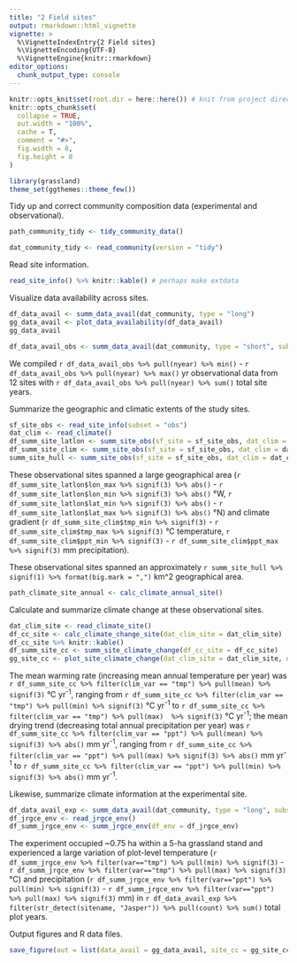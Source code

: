 ```yaml
---
title: "2 Field sites"
output: rmarkdown::html_vignette
vignette: >
  %\VignetteIndexEntry{2 Field sites}
  %\VignetteEncoding{UTF-8}
  %\VignetteEngine{knitr::rmarkdown}
editor_options: 
  chunk_output_type: console
---
```


```r
knitr::opts_knit$set(root.dir = here::here()) # knit from project directory
knitr::opts_chunk$set(
  collapse = TRUE,
  out.width = "100%",
  cache = T,
  comment = "#>",
  fig.width = 8,
  fig.height = 8
)
```

```r
library(grassland)
theme_set(ggthemes::theme_few())
```

Tidy up and correct community composition data (experimental and observational).

```r
path_community_tidy <- tidy_community_data()
```

```r
dat_community_tidy <- read_community(version = "tidy")
```

Read site information.

```r
read_site_info() %>% knitr::kable() # perhaps make extdata
```

Visualize data availability across sites.

```r
df_data_avail <- summ_data_avail(dat_community, type = "long")
gg_data_avail <- plot_data_availability(df_data_avail)
gg_data_avail
```

```r
df_data_avail_obs <- summ_data_avail(dat_community, type = "short", subset = "obs")
```

We compiled `r df_data_avail_obs %>% pull(nyear) %>% min()` - `r df_data_avail_obs %>% pull(nyear) %>% max()` yr observational data from 12 sites with `r df_data_avail_obs %>% pull(nyear) %>% sum()` total site years.

Summarize the geographic and climatic extents of the study sites.

```r
sf_site_obs <- read_site_info(subset = "obs")
dat_clim <- read_climate()
df_summ_site_latlon <- summ_site_obs(sf_site = sf_site_obs, dat_clim = dat_clim$chelsa, type = "latlon")
df_summ_site_clim <- summ_site_obs(sf_site = sf_site_obs, dat_clim = dat_clim$chelsa, type = "climate")
summ_site_hull <- summ_site_obs(sf_site = sf_site_obs, dat_clim = dat_clim$chelsa, type = "hull")
```

These observational sites spanned a large geographical area (`r df_summ_site_latlon$lon_max %>% signif(3) %>% abs()` - `r df_summ_site_latlon$lon_min %>% signif(3) %>% abs()` °W, `r df_summ_site_latlon$lat_min %>% signif(3) %>% abs()` - `r df_summ_site_latlon$lat_max %>% signif(3) %>% abs()` °N) and climate gradient (`r df_summ_site_clim$tmp_min %>% signif(3)`  - `r df_summ_site_clim$tmp_max %>% signif(3)` °C temperature, `r df_summ_site_clim$ppt_min %>% signif(3)` - `r df_summ_site_clim$ppt_max %>% signif(3)` mm precipitation).

These observational sites spanned an approximately `r summ_site_hull %>% signif(1) %>% format(big.mark = ",")` km^2 geographical area.

```r
path_climate_site_annual <- calc_climate_annual_site()
```

Calculate and summarize climate change at these observational sites.

```r
dat_clim_site <- read_climate_site()
df_cc_site <- calc_climate_change_site(dat_clim_site = dat_clim_site)
df_cc_site %>% knitr::kable()
df_summ_site_cc <- summ_site_climate_change(df_cc_site = df_cc_site)
gg_site_cc <- plot_site_climate_change(dat_clim_site = dat_clim_site, dat_avail = df_data_avail)
```

The mean warming rate (increasing mean annual temperature per year) was `r df_summ_site_cc %>% filter(clim_var == "tmp") %>% pull(mean) %>% signif(3)` °C yr^-1^, ranging from `r df_summ_site_cc %>% filter(clim_var == "tmp") %>% pull(min) %>% signif(3)` °C yr^-1^ to `r df_summ_site_cc %>% filter(clim_var == "tmp") %>% pull(max)  %>% signif(3)` °C yr^-1^; the mean drying trend (decreasing total annual precipitation per year) was `r df_summ_site_cc %>% filter(clim_var == "ppt") %>% pull(mean) %>% signif(3) %>% abs()` mm yr^-1^, ranging from `r df_summ_site_cc %>% filter(clim_var == "ppt") %>% pull(max) %>% signif(3) %>% abs()` mm yr^-1^ to `r df_summ_site_cc %>% filter(clim_var == "ppt") %>% pull(min) %>% signif(3) %>% abs()` mm yr^-1^.

Likewise, summarize climate information at the experimental site.

```r
df_data_avail_exp <- summ_data_avail(dat_community, type = "long", subset = "exp")
df_jrgce_env <- read_jrgce_env()
df_summ_jrgce_env <- summ_jrgce_env(df_env = df_jrgce_env)
```

The experiment occupied ~0.75 ha within a 5-ha grassland stand and experienced a large variation of plot-level temperature (`r df_summ_jrgce_env %>% filter(var=="tmp") %>% pull(min) %>% signif(3)` - `r df_summ_jrgce_env %>% filter(var=="tmp") %>% pull(max) %>% signif(3)` °C) and precipitation (`r df_summ_jrgce_env %>% filter(var=="ppt") %>% pull(min) %>% signif(3)` - `r df_summ_jrgce_env %>% filter(var=="ppt") %>% pull(max) %>% signif(3)` mm) in `r df_data_avail_exp %>% filter(str_detect(sitename, "Jasper")) %>% pull(count) %>% sum()` total plot years.

Output figures and R data files.

```r
save_figure(out = list(data_avail = gg_data_avail, site_cc = gg_site_cc))
```
